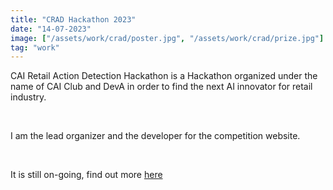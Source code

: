 ```yaml
---
title: "CRAD Hackathon 2023"
date: "14-07-2023"
image: ["/assets/work/crad/poster.jpg", "/assets/work/crad/prize.jpg"]
tag: "work"
---
```


CAI Retail Action Detection Hackathon is a Hackathon organized under the name of CAI Club and
DevA in order to find the next AI innovator for retail industry.

&nbsp;

I am the lead organizer and the developer for the competition website.

&nbsp;

It is still on-going, find out more [here](https://www.cai-retail-2023.com/)
